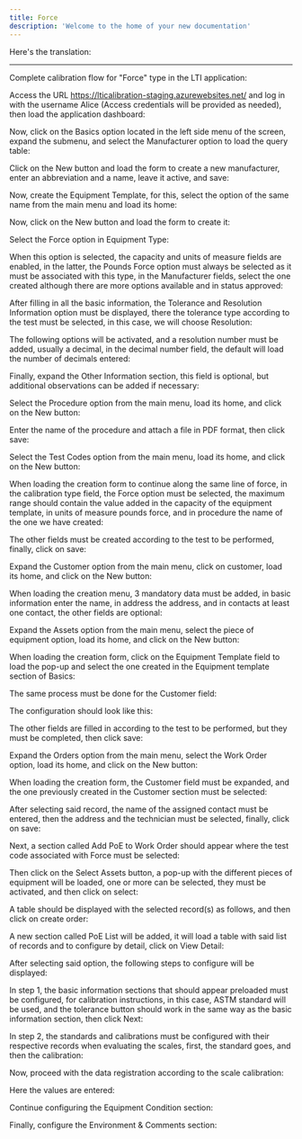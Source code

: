 ```yaml
---
title: Force
description: 'Welcome to the home of your new documentation'
---
```

Here's the translation:

---

Complete calibration flow for "Force" type in the LTI application:

Access the URL https://lticalibration-staging.azurewebsites.net/ and log in with the username Alice (Access credentials will be provided as needed), then load the application dashboard:


Now, click on the Basics option located in the left side menu of the screen, expand the submenu, and select the Manufacturer option to load the query table:


Click on the New button and load the form to create a new manufacturer, enter an abbreviation and a name, leave it active, and save:






Now, create the Equipment Template, for this, select the option of the same name from the main menu and load its home:


Now, click on the New button and load the form to create it:


Select the Force option in Equipment Type:



When this option is selected, the capacity and units of measure fields are enabled, in the latter, the Pounds Force option must always be selected as it must be associated with this type, in the Manufacturer fields, select the one created although there are more options available and in status approved:



After filling in all the basic information, the Tolerance and Resolution Information option must be displayed, there the tolerance type according to the test must be selected, in this case, we will choose Resolution:



The following options will be activated, and a resolution number must be added, usually a decimal, in the decimal number field, the default will load the number of decimals entered:



Finally, expand the Other Information section, this field is optional, but additional observations can be added if necessary:





Select the Procedure option from the main menu, load its home, and click on the New button:



Enter the name of the procedure and attach a file in PDF format, then click save:





Select the Test Codes option from the main menu, load its home, and click on the New button:

When loading the creation form to continue along the same line of force, in the calibration type field, the Force option must be selected, the maximum range should contain the value added in the capacity of the equipment template, in units of measure pounds force, and in procedure the name of the one we have created:



The other fields must be created according to the test to be performed, finally, click on save:



Expand the Customer option from the main menu, click on customer, load its home, and click on the New button:

When loading the creation menu, 3 mandatory data must be added, in basic information enter the name, in address the address, and in contacts at least one contact, the other fields are optional:







Expand the Assets option from the main menu, select the piece of equipment option, load its home, and click on the New button:

When loading the creation form, click on the Equipment Template field to load the pop-up and select the one created in the Equipment template section of Basics:



The same process must be done for the Customer field:



The configuration should look like this:



The other fields are filled in according to the test to be performed, but they must be completed, then click save:



Expand the Orders option from the main menu, select the Work Order option, load its home, and click on the New button:

When loading the creation form, the Customer field must be expanded, and the one previously created in the Customer section must be selected:



After selecting said record, the name of the assigned contact must be entered, then the address and the technician must be selected, finally, click on save:



Next, a section called Add PoE to Work Order should appear where the test code associated with Force must be selected:



Then click on the Select Assets button, a pop-up with the different pieces of equipment will be loaded, one or more can be selected, they must be activated, and then click on select:



A table should be displayed with the selected record(s) as follows, and then click on create order:



A new section called PoE List will be added, it will load a table with said list of records and to configure by detail, click on View Detail:



After selecting said option, the following steps to configure will be displayed:



In step 1, the basic information sections that should appear preloaded must be configured, for calibration instructions, in this case, ASTM standard will be used, and the tolerance button should work in the same way as the basic information section, then click Next:





In step 2, the standards and calibrations must be configured with their respective records when evaluating the scales, first, the standard goes, and then the calibration:




Now, proceed with the data registration according to the scale calibration:



Here the values are entered:



Continue configuring the Equipment Condition section:



Finally, configure the Environment & Comments section: